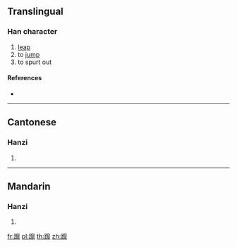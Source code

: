 {{character info/new}}
{{also|蹿}}
==Translingual==

===Han character===
{{Han char|rn=157|rad=足|as=18|sn=25|four=63117|canj=RMJCV}}

# [[leap]]
# to [[jump]]
# to spurt out

====References====
* {{Han ref|kx=1236.351|dkj=38017|hdz=63751.040|uh=8EA5|ud=36517|bh=F94F|bd=63823}}

----

==Cantonese==

===Hanzi===
{{yue-hanzi|jyut=|y=chyun1|sim=蹿}}

# {{defn|lang=yue|sort=足18}}

----

==Mandarin==

===Hanzi===
{{cmn-hanzi|sim=蹿|pin=[[cuān]] ([[cuan1]]), [[cuó]] ([[cuo2]])|wg=ts'uan<sup>1</sup>, ts'o<sup>2</sup>}}

# {{defn|lang=cmn|sort=足18}}

[[fr:躥]]
[[pl:躥]]
[[th:躥]]
[[zh:躥]]